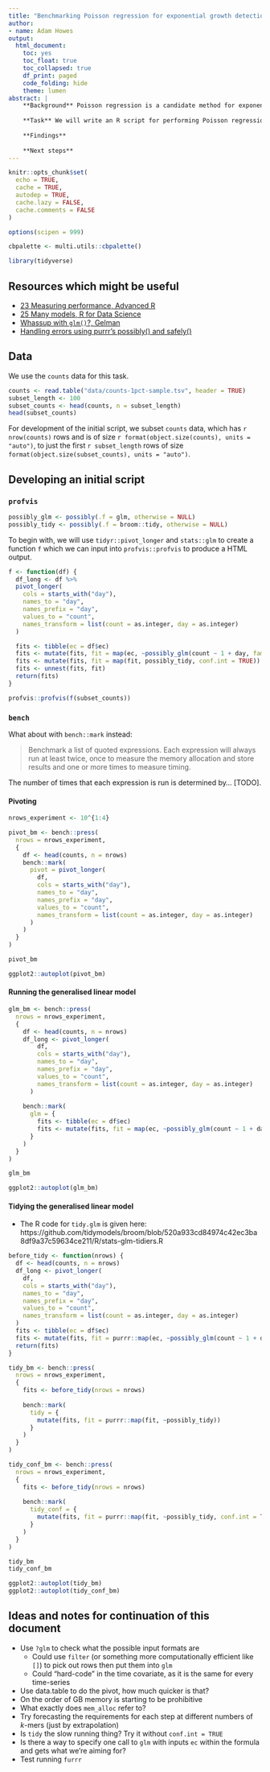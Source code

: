 ```yaml
---
title: "Benchmarking Poisson regression for exponential growth detection"
author:
- name: Adam Howes
output:
  html_document:
    toc: yes
    toc_float: true
    toc_collapsed: true
    df_print: paged
    code_folding: hide
    theme: lumen
abstract: |
    **Background** Poisson regression is a candidate method for exponential growth detection. The number of k-mers a realistic Nucleic Acid Observatory would process is large. For this reason, it's important that any candidate methods are assessed for their computational feasibility at scale.
    
    **Task** We will write an R script for performing Poisson regression exponential growth detection on real data. Using code profling and benchmarking tools, we will iterate on the code to improve its computational performance. For the final code, we will produce a summary of the runtime for each line. We will repeat the runtime analysis for varying total numbers of k-mers. We will output an estimated time per e.g. million k-mers.
    
    **Findings** 
    
    **Next steps**
---
```


```r
knitr::opts_chunk$set(
  echo = TRUE,
  cache = TRUE,
  autodep = TRUE,
  cache.lazy = FALSE,
  cache.comments = FALSE
)

options(scipen = 999)

cbpalette <- multi.utils::cbpalette()

library(tidyverse)
```

## Resources which might be useful

* [23 Measuring performance, Advanced R](https://adv-r.hadley.nz/perf-measure.html)
* [25 Many models, R for Data Science](https://r4ds.had.co.nz/many-models.html)
* [Whassup with `glm()`?, Gelman](https://statmodeling.stat.columbia.edu/2011/05/04/whassup_with_gl/)
* [Handling errors using purrr's possibly() and safely()](https://aosmith.rbind.io/2020/08/31/handling-errors/)

## Data

We use the `counts` data for this task.

```r
counts <- read.table("data/counts-1pct-sample.tsv", header = TRUE)
subset_length <- 100
subset_counts <- head(counts, n = subset_length)
head(subset_counts)
```
For development of the initial script, we subset `counts` data, which has `r nrow(counts)` rows and is of size `r format(object.size(counts), units = "auto")`, to just the first `r subset_length` rows of size `format(object.size(subset_counts), units = "auto")`.

## Developing an initial script

### `profvis`

```r
possibly_glm <- possibly(.f = glm, otherwise = NULL)
possibly_tidy <- possibly(.f = broom::tidy, otherwise = NULL)
```

To begin with, we will use `tidyr::pivot_longer` and `stats::glm` to create a function `f` which we can input into `profvis::profvis` to produce a HTML output.

```r
f <- function(df) {
  df_long <- df %>%
  pivot_longer(
    cols = starts_with("day"),
    names_to = "day",
    names_prefix = "day",
    values_to = "count",
    names_transform = list(count = as.integer, day = as.integer)
  )

  fits <- tibble(ec = df$ec)
  fits <- mutate(fits, fit = map(ec, ~possibly_glm(count ~ 1 + day, family = "poisson", data = filter(df_long, ec == .))))
  fits <- mutate(fits, fit = map(fit, possibly_tidy, conf.int = TRUE))
  fits <- unnest(fits, fit)
  return(fits)
}

profvis::profvis(f(subset_counts))
```

### `bench`

What about with `bench::mark` instead:

> Benchmark a list of quoted expressions. Each expression will always run at least twice, once to measure the memory allocation and store results and one or more times to measure timing.

The number of times that each expression is run is determined by... [TODO].

#### Pivoting

```r
nrows_experiment <- 10^{1:4}

pivot_bm <- bench::press(
  nrows = nrows_experiment,
  {
    df <- head(counts, n = nrows)
    bench::mark(
      pivot = pivot_longer(
        df,
        cols = starts_with("day"),
        names_to = "day",
        names_prefix = "day",
        values_to = "count",
        names_transform = list(count = as.integer, day = as.integer)
      )
    )
  }
)

pivot_bm

ggplot2::autoplot(pivot_bm)
```

#### Running the generalised linear model

```r
glm_bm <- bench::press(
  nrows = nrows_experiment,
  {
    df <- head(counts, n = nrows)
    df_long <- pivot_longer(
        df,
        cols = starts_with("day"),
        names_to = "day",
        names_prefix = "day",
        values_to = "count",
        names_transform = list(count = as.integer, day = as.integer)
      )
    
    bench::mark(
      glm = {
        fits <- tibble(ec = df$ec)
        fits <- mutate(fits, fit = map(ec, ~possibly_glm(count ~ 1 + day, family = "poisson", data = filter(df_long, ec == .))))
      }
    )
  }
)

glm_bm

ggplot2::autoplot(glm_bm)
```

#### Tidying the generalised linear model

* The R code for `tidy.glm` is given here: https://github.com/tidymodels/broom/blob/520a933cd84974c42ec3ba8df9a37c59634ce211/R/stats-glm-tidiers.R

```r
before_tidy <- function(nrows) {
  df <- head(counts, n = nrows)
  df_long <- pivot_longer(
    df,
    cols = starts_with("day"),
    names_to = "day",
    names_prefix = "day",
    values_to = "count",
    names_transform = list(count = as.integer, day = as.integer)
  )
  fits <- tibble(ec = df$ec)
  fits <- mutate(fits, fit = purrr::map(ec, ~possibly_glm(count ~ 1 + day, family = "poisson", data = filter(df_long, ec == .))))
  return(fits)
}

tidy_bm <- bench::press(
  nrows = nrows_experiment,
  {
    fits <- before_tidy(nrows = nrows)
    
    bench::mark(
      tidy = {
        mutate(fits, fit = purrr::map(fit, ~possibly_tidy))
      }
    )
  }
)

tidy_conf_bm <- bench::press(
  nrows = nrows_experiment,
  {
    fits <- before_tidy(nrows = nrows)
    
    bench::mark(
      tidy_conf = {
        mutate(fits, fit = purrr::map(fit, ~possibly_tidy, conf.int = TRUE))
      }
    )
  }
)

tidy_bm
tidy_conf_bm

ggplot2::autoplot(tidy_bm)
ggplot2::autoplot(tidy_conf_bm)
```

## Ideas and notes for continuation of this document

* Use `?glm` to check what the possible input formats are
  * Could use `filter` (or something more computationally efficient like `[]`) to pick out rows then put them into `glm`
  * Could "hard-code" in the time covariate, as it is the same for every time-series
* Use data.table to do the pivot, how much quicker is that?
* On the order of GB memory is starting to be prohibitive
* What exactly does `mem_alloc` refer to?
* Try forecasting the requirements for each step at different numbers of $k$-mers (just by extrapolation)
* Is `tidy` the slow running thing? Try it without `conf.int = TRUE`
* Is there a way to specify one call to `glm` with inputs `ec` within the formula and gets what we're aiming for?
* Test running `furrr` 
